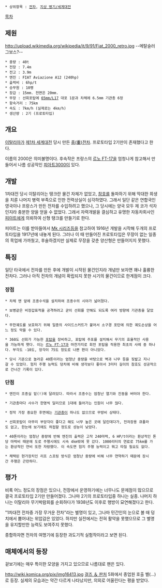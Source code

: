  * 상위항목 : [[전차]], [[지상 병기/세계대전]]

[[목차]]

== 제원 ==
http://upload.wikimedia.org/wikipedia/it/9/91/Fiat_2000_retro.jpg
--메탈슬러그보스?--
 * 중량 : 40t
 * 전장 : 7.4m
 * 전고 : 3.9m
 * 엔진 : FIAT Aviazione A12 (240hp)
 * 출력비 : 6hp/t
 * 승무원 : 10명
 * 장갑 : 15mm. 전면은 20mm.
 * 무장 : 선회포탑에 [http://en.wikipedia.org/wiki/Cannone_da_65/17_modello_13 65mm/L17] 대포 1문과 차체에 6.5mm 기관총 6정
 * 항속거리 : 75km
 * 속도 : 7km/h (실제로는 4km/h)
 * 생산량 : 2기 (프로토타입)

== 개요 ==
[[이탈리아]]가 [[제1차 세계대전]] 당시 만든 [[중(重)전차]]. 프로토타입 2기만이 존재했다고 한다.

이름의 2000은 의미불명이다. 후속작은 프랑스의 [[르노 FT-17]]을 엄청나게 참고해서 만들어서 나름 성공작인 [[피아트3000]]이 있다.

== 개발 ==
1차대전 당시 이탈리아는 탱크란 물건 자체가 없었고, [[참호]]를 돌파하기 위해 막대한 희생을 치룬 나머지 병력 부족으로 인한 전력상실이 심각하였다. 그래서 일단 같은 연합국인 영국이나 프랑스가 만든 전차를 수입하려고 했으나, 그 당시에는 양국 모두 제 코가 석자인지라 충분한 양을 얻을 수 없었다. 그래서 자력개발을 결심하고 유명한 자동차회사인 [[피아트]]에게 의뢰하여 신형 탱크를 만들기로 한다.

피아트는 이를 받아들여서 [[Mk 시리즈]]등을 참고하여 1916년 개발을 시작해 두개의 프로토타입을 1917년에 내놓게 된다. 그러나 이 때 만들어진 프로토타입은 무장이 없는 일종의 목업에 가까웠고, 후술하겠지만 실제로 무장을 갖춘 양산형은 만들어지지 못했다.

== 특징 ==
일단 타국에서 전차를 만든 후에 개발이 시작된 물건인지라 개념만 보자면 꽤나 훌륭한 전차다. 그러나 아직 전차의 개념이 확립되지 못한 시기의 물건이므로 한계점이 크다.

=== 장점 ===
 * 차체 맨 앞에 조종수석을 설치하여 조종수의 시야가 넓어졌다.

 * 보병같은 비장갑표적을 공격하려고 굳이 선회를 안해도 되도록 여러 방향에 기관총을 달았다.

 * 무한궤도를 보호하기 위해 일종의 사이드스커트가 붙어서 소구경 포탄에 의한 궤도손상을 어느 정도 막을 수 있다.

 * 360도 선회가 가능한 [[포탑]]을 장비하고, 포탑에 주포를 설치해서 무기의 효율적인 사용을 가능하게 햇다. 이는 [[르노 FT-17]]과 마찬가지로 회전 포탑을 적용한 최초의 사례 중 하나다. 부각도 -10도, 앙각이 75도 정도로 나쁜 편이 아니었다.

 * 당시 기준으로 놀라운 40톤이라는 엄청난 중량을 바탕으로 벽과 나무 등을 짖밟고 지나갈 수 있었다. 험지 주행 능력도 덩치에 비해 생각보다 좋아서 3미터 길이의 참호도 성공적으로 건너간 기록이 있다.

=== 단점 ===
 * 엔진이 조종실 밑(!)에 달려있다. 따라서 조종수는 엄청난 열기와 진동을 버텨야 한다.

 * 기관총마다 사수가 한명씩 달리므로 1대에 들어가는 인원이 너무 많다.

 * 정작 가장 중요한 후면에는 [[기관총]]이 하나도 없으므로 무방비 상태다.

 * 선회포탑이 아무리 부앙각이 좋다고 해도 너무 높은 곳에 달린데다가, 전차장용 큐폴라도 없고, 한눈에 보기에도 허접할 정도로 성능이 낮았다.

 * 40톤이라는 엄청난 중량에 반해 엔진의 출력은 고작 240마력, 6 HP/t이라는 환상적인 톤당 마력비 때문에 도로 주행시에도 시속 4km밖에 못 갔다. 1000리터의 연료로 75km를 가는 환상적인 연비 또한 자랑했다. 이 속도면 험지 주행 능력이고 뭐고 따질 필요도 없다.

 * 채택된 현가장치인 리프 스프링 방식은 엄청난 중량에 비해 너무 연약하기 때문에 장시간 주행은 곤란하다.

== 평가 ==
비록 어느 정도의 장점은 있으나, 전장에서 운영하기에는 너무나도 문제점이 많으므로 결국 프로토타입 2기만 만들어졌다. 그나마 2기의 프로토타입중 하나는 실종. 나머지 하나는 이탈리아 무기박람회를 순회하다가 1938년도 이후로 행방이 묘연해졌다고 한다.

"1차대전 전차중 가장 무거운 전차"라는 별명이 있고, 그나마 민간인의 눈으로 볼 때 덩치에서 뿜어내는 위압감은 있었다. 하지만 실전에서는 전혀 활약을 못했으므로 그 별명을 유지할만한 능력도 보여주지 못했다. 

종합하자면 전차의 여명기에 등장한 과도기적 실험작이라고 보면 된다.

== 매체에서의 등장 ==
겉보기에는 매우 특이한 모양을 가지고 있으므로 나름대로 팬은 있다.

http://wiki.komica.org/pix/img16413.jpg
[[걸즈 ＆ 판처]] 5화에서 종업원 호출 벨(...)로 등장. 실제의 모습과는 약간 다르게 나타났지만, 의외로 어울린다는 평을 받았다.



